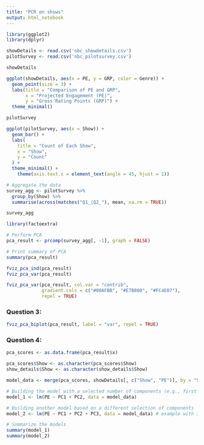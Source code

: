 ---
title: "PCR on shows"
output: html_notebook
---


```{r}
library(ggplot2)
library(dplyr)
```


```{r}
showDetails <- read.csv('nbc_showdetails.csv')
pilotSurvey <- read.csv('nbc_pilotsurvey.csv')
```

```{r}
showDetails
```

```{r}

ggplot(showDetails, aes(x = PE, y = GRP, color = Genre)) +
  geom_point(size = 3) +
  labs(title = "Comparison of PE and GRP",
       x = "Projected Engagement (PE)",
       y = "Gross Rating Points (GRP)") +
  theme_minimal()


```
```{r}
pilotSurvey
```

```{r}

ggplot(pilotSurvey, aes(x = Show)) +
  geom_bar() +
  labs(
    title = "Count of Each Show",
    x = "Show",
    y = "Count"
  ) +
  theme_minimal() + 
    theme(axis.text.x = element_text(angle = 45, hjust = 1))
```

```{r}


# Aggregate the data
survey_agg <- pilotSurvey %>%
  group_by(Show) %>%
  summarise(across(matches("Q1_|Q2_"), mean, na.rm = TRUE))
```

```{r}
survey_agg
```


```{r}

library(factoextra)

# Perform PCA
pca_result <- prcomp(survey_agg[, -1], graph = FALSE)

# Print summary of PCA
summary(pca_result)

fviz_pca_ind(pca_result)
fviz_pca_var(pca_result)
```


```{r}
fviz_pca_var(pca_result, col.var = "contrib", 
             gradient.cols = c("#00AFBB", "#E7B800", "#FC4E07"),
             repel = TRUE)
```

### Question 3:
```{r}
fviz_pca_biplot(pca_result, label = "var", repel = TRUE)
```

### Question 4: 

```{r}
pca_scores <- as.data.frame(pca_result$x)
```

```{r}
pca_scores$Show <- as.character(pca_scores$Show)
show_details$Show <- as.character(show_details$Show)
```


```{r}
model_data <- merge(pca_scores, showDetails[, c("Show", "PE")], by = "Show")

# Building the model with a selected number of components (e.g., first 2 components)
model_1 <- lm(PE ~ PC1 + PC2, data = model_data)

# Building another model based on a different selection of components
model_2 <- lm(PE ~ PC1 + PC2 + PC3, data = model_data) # example with 3 components

# Summarize the models
summary(model_1)
summary(model_2)
```


```{r}
```


```{r}
```


```{r}
```


```{r}
```


```{r}
```


```{r}
```


```{r}
```


```{r}
```


```{r}
```


```{r}
```

